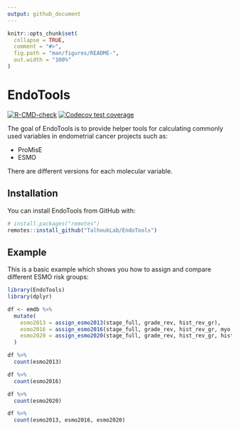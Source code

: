 ```yaml
---
output: github_document
---
```


<!-- README.md is generated from README.Rmd. Please edit that file -->

```r
knitr::opts_chunk$set(
  collapse = TRUE,
  comment = "#>",
  fig.path = "man/figures/README-",
  out.width = "100%"
)
```

# EndoTools

<!-- badges: start -->
[![R-CMD-check](https://github.com/TalhoukLab/EndoTools/workflows/R-CMD-check/badge.svg)](https://github.com/TalhoukLab/EndoTools/actions)
[![Codecov test coverage](https://codecov.io/gh/TalhoukLab/EndoTools/branch/master/graph/badge.svg)](https://codecov.io/gh/TalhoukLab/EndoTools?branch=master)
<!-- badges: end -->

The goal of EndoTools is to provide helper tools for calculating commonly used variables in endometrial cancer projects such as:

- ProMisE
- ESMO

There are different versions for each molecular variable.

## Installation

You can install EndoTools from GitHub with:

``` r
# install.packages("remotes")
remotes::install_github("TalhoukLab/EndoTools")
```

## Example

This is a basic example which shows you how to assign and compare different ESMO risk groups:

```r
library(EndoTools)
library(dplyr)

df <- emdb %>%
  mutate(
    esmo2013 = assign_esmo2013(stage_full, grade_rev, hist_rev_gr),
    esmo2016 = assign_esmo2016(stage_full, grade_rev, hist_rev_gr, myo, lvi),
    esmo2020 = assign_esmo2020(stage_full, grade_rev, hist_rev_gr, hist, myo, lvi)
  )

df %>% 
  count(esmo2013)

df %>% 
  count(esmo2016)

df %>% 
  count(esmo2020)

df %>% 
  count(esmo2013, esmo2016, esmo2020)
```
